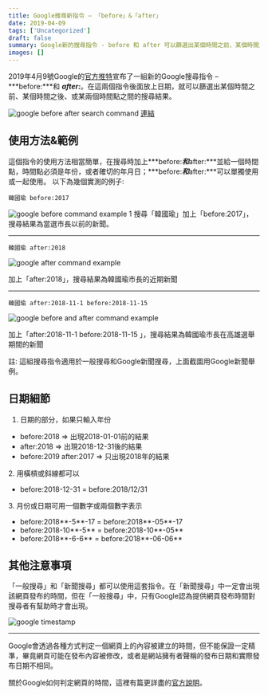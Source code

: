 ```yaml
---
title: Google搜尋新指令 – 「before」&「after」
date: 2019-04-09
tags: ['Uncategorized']
draft: false
summary: Google新的搜尋指令 - before 和 after 可以篩選出某個時間之前、某個時間之後、或某兩個時間點之間的搜尋結果。
images: []
---
```


2019年4月9號Google的[官方推特](https://twitter.com/searchliaison/status/1115706765088182272)宣布了一組新的Google搜尋指令 – ***before:***和 ***after:***。在這兩個指令後面放上日期，就可以篩選出某個時間之前、某個時間之後、或某兩個時間點之間的搜尋結果。

![google before after search command](https://www.darrenhuang.com/wp-content/uploads/2019/04/google-before-after-search-command.png)
[連結](https://twitter.com/searchliaison/status/1115707059998052354)

## 使用方法\&範例

這個指令的使用方法相當簡單，在搜尋時加上***before:***和***after:***並給一個時間點，時間點必須是年份，或者確切的年月日；***before:***和***after:***可以單獨使用或一起使用。 以下為幾個實測的例子:

```
韓國瑜 before:2017
```
![google before command example 1](https://www.darrenhuang.com/wp-content/uploads/2019/04/google-before-command-example-1-1024x689.png)
搜尋「韓國瑜」加上「before:2017」，搜尋結果為當選市長以前的新聞。


---

```
韓國瑜 after:2018  
```
![google after command example](https://www.darrenhuang.com/wp-content/uploads/2019/04/google-after-command-example-1024x690.png)
   
加上「after:2018」，搜尋結果為韓國瑜市長的近期新聞 


---

```
韓國瑜 after:2018-11-1 before:2018-11-15  
```
![google before and after command example](https://www.darrenhuang.com/wp-content/uploads/2019/04/google-before-and-after-command-example-1024x723.png)
   
加上「after:2018\-11\-1 before:2018\-11\-15 」，搜尋結果為韓國瑜市長在高雄選舉期間的新聞

註: 這組搜尋指令適用於一般搜尋和Google新聞搜尋，上面截圖用Google新聞舉例。

## 日期細節

1. 日期的部分，如果只輸入年份

* before:2018 \=\> 出現2018\-01\-01前的結果
* after:2018 \=\> 出現2018\-12\-31後的結果
* before:2019 after:2017 \=\> 只出現2018年的結果

2\. 用橫槓或斜線都可以

* before:2018\-12\-31 \= before:2018/12/31

3\. 月份或日期可用一個數字或兩個數字表示

* before:2018**\-5**\-17 \= before:2018**\-05**\-17
* before:2018\-10**\-5** \= before:2018\-10**\-05**
* before:2018**\-6\-6** \= before:2018**\-06\-06**

## 其他注意事項

「一般搜尋」和「新聞搜尋」都可以使用這套指令。在「新聞搜尋」中一定會出現該網頁發布的時間，但在「一般搜尋」中，只有Google認為提供網頁發布時間對搜尋者有幫助時才會出現。

![google timestamp](https://www.darrenhuang.com/wp-content/uploads/2019/04/google-timestamp.png)

---

Google會透過各種方式判定一個網頁上的內容被建立的時間，但不能保證一定精準，畢竟網頁可能在發布內容被修改，或者是網站擁有者聲稱的發布日期和實際發布日期不相同。

關於Google如何判定網頁的時間，這裡有篇更詳盡的[官方說明](https://webmasters.googleblog.com/2019/03/help-google-search-know-best-date-for.html)。



